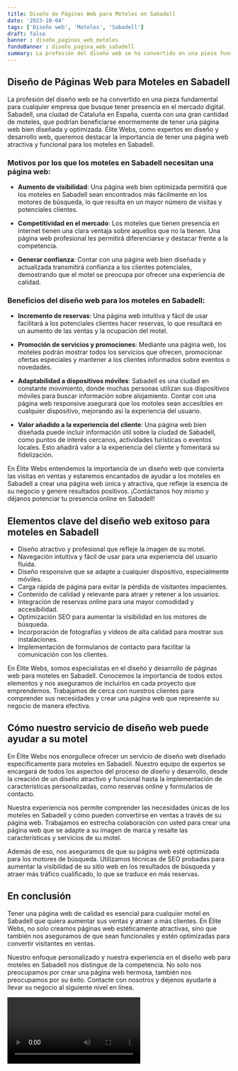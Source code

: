 ```yaml
---
title: Diseño de Páginas Web para Moteles en Sabadell
date: '2023-10-04'
tags: ['Diseño web', 'Moteles', 'Sabadell']
draft: false
banner : diseño_paginas_web_moteles
fondoBanner : diseño_pagina_web_sabadell
summary: La profesión del diseño web se ha convertido en una pieza fundamental para cualquier empresa que busque tener presencia en el mercado digital. Sabadell, una ciudad de Cataluña en España, cuenta con una gran cantidad de moteles, que podrían beneficiarse enormemente de tener una página web bien diseñada y optimizada. Élite Webs, como expertos en diseño y desarrollo web, queremos destacar la importancia de tener una página web atractiva y funcional para los moteles en Sabadell.
---
```


## Diseño de Páginas Web para Moteles en Sabadell

La profesión del diseño web se ha convertido en una pieza fundamental para cualquier empresa que busque tener presencia en el mercado digital. Sabadell, una ciudad de Cataluña en España, cuenta con una gran cantidad de moteles, que podrían beneficiarse enormemente de tener una página web bien diseñada y optimizada. Élite Webs, como expertos en diseño y desarrollo web, queremos destacar la importancia de tener una página web atractiva y funcional para los moteles en Sabadell.

### Motivos por los que los moteles en Sabadell necesitan una página web:

* **Aumento de visibilidad**: Una página web bien optimizada permitirá que los moteles en Sabadell sean encontrados más fácilmente en los motores de búsqueda, lo que resulta en un mayor número de visitas y potenciales clientes.

* **Competitividad en el mercado**: Los moteles que tienen presencia en internet tienen una clara ventaja sobre aquellos que no la tienen. Una página web profesional les permitirá diferenciarse y destacar frente a la competencia.

* **Generar confianza**: Contar con una página web bien diseñada y actualizada transmitirá confianza a los clientes potenciales, demostrando que el motel se preocupa por ofrecer una experiencia de calidad.

### Beneficios del diseño web para los moteles en Sabadell:

* **Incremento de reservas**: Una página web intuitiva y fácil de usar facilitará a los potenciales clientes hacer reservas, lo que resultará en un aumento de las ventas y la ocupación del motel.

* **Promoción de servicios y promociones**: Mediante una página web, los moteles podrán mostrar todos los servicios que ofrecen, promocionar ofertas especiales y mantener a los clientes informados sobre eventos o novedades.

* **Adaptabilidad a dispositivos móviles**: Sabadell es una ciudad en constante movimiento, donde muchas personas utilizan sus dispositivos móviles para buscar información sobre alojamiento. Contar con una página web responsive asegurará que los motoles sean accesibles en cualquier dispositivo, mejorando así la experiencia del usuario.

* **Valor añadido a la experiencia del cliente**: Una página web bien diseñada puede incluir información útil sobre la ciudad de Sabadell, como puntos de interés cercanos, actividades turísticas o eventos locales. Esto añadirá valor a la experiencia del cliente y fomentará su fidelización.

En Élite Webs entendemos la importancia de un diseño web que convierta las visitas en ventas y estaremos encantados de ayudar a los moteles en Sabadell a crear una página web única y atractiva, que refleje la esencia de su negocio y genere resultados positivos. ¡Contáctanos hoy mismo y déjanos potenciar tu presencia online en Sabadell!

<GifSeo />

<Cta />

## Elementos clave del diseño web exitoso para moteles en Sabadell

- Diseño atractivo y profesional que refleje la imagen de su motel.
- Navegación intuitiva y fácil de usar para una experiencia del usuario fluida.
- Diseño responsive que se adapte a cualquier dispositivo, especialmente móviles.
- Carga rápida de página para evitar la pérdida de visitantes impacientes.
- Contenido de calidad y relevante para atraer y retener a los usuarios.
- Integración de reservas online para una mayor comodidad y accesibilidad.
- Optimización SEO para aumentar la visibilidad en los motores de búsqueda.
- Incorporación de fotografías y videos de alta calidad para mostrar sus instalaciones.
- Implementación de formularios de contacto para facilitar la comunicación con los clientes.

En Élite Webs, somos especialistas en el diseño y desarrollo de páginas web para moteles en Sabadell. Conocemos la importancia de todos estos elementos y nos aseguramos de incluirlos en cada proyecto que emprendemos. Trabajamos de cerca con nuestros clientes para comprender sus necesidades y crear una página web que represente su negocio de manera efectiva.

## Cómo nuestro servicio de diseño web puede ayudar a su motel

En Élite Webs nos enorgullece ofrecer un servicio de diseño web diseñado específicamente para moteles en Sabadell. Nuestro equipo de expertos se encargará de todos los aspectos del proceso de diseño y desarrollo, desde la creación de un diseño atractivo y funcional hasta la implementación de características personalizadas, como reservas online y formularios de contacto.

Nuestra experiencia nos permite comprender las necesidades únicas de los moteles en Sabadell y cómo pueden convertirse en ventas a través de su página web. Trabajamos en estrecha colaboración con usted para crear una página web que se adapte a su imagen de marca y resalte las características y servicios de su motel.

Además de eso, nos aseguramos de que su página web esté optimizada para los motores de búsqueda. Utilizamos técnicas de SEO probadas para aumentar la visibilidad de su sitio web en los resultados de búsqueda y atraer más tráfico cualificado, lo que se traduce en más reservas.

## En conclusión

Tener una página web de calidad es esencial para cualquier motel en Sabadell que quiera aumentar sus ventas y atraer a más clientes. En Élite Webs, no solo creamos páginas web estéticamente atractivas, sino que también nos aseguramos de que sean funcionales y estén optimizadas para convertir visitantes en ventas.

Nuestro enfoque personalizado y nuestra experiencia en el diseño web para moteles en Sabadell nos distingue de la competencia. No solo nos preocupamos por crear una página web hermosa, también nos preocupamos por su éxito. Contacte con nosotros y déjenos ayudarle a llevar su negocio al siguiente nivel en línea.

<Video />

<CtaBot job='Moteles' city='Sabadell'/>

<Gmaps query='Sabadell+españa+maps' />